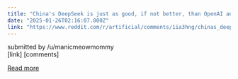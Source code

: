 ```yaml
---
title: "China's DeepSeek is just as good, if not better, than OpenAI and costs 3% of the price. What could this mean for the NASDAQ?"
date: "2025-01-26T02:16:07.000Z"
link: "https://www.reddit.com/r/artificial/comments/1ia3hng/chinas_deepseek_is_just_as_good_if_not_better/"
---
```


submitted by    /u/manicmeowmommy  
 [link]   [comments]

[Read more](https://www.reddit.com/r/artificial/comments/1ia3hng/chinas_deepseek_is_just_as_good_if_not_better/)
